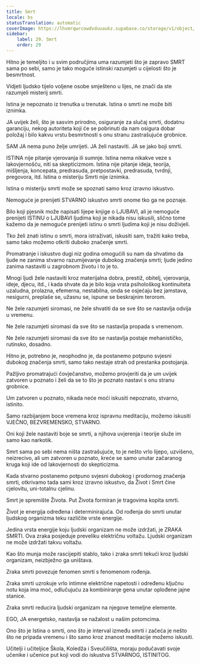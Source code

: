 ```yaml
---
title: Smrt
locale: bs
statusTranslation: automatic
coverImage: https://lhvmrqwrcowdvduuaukz.supabase.co/storage/v1/object/public/strapi-uploads/small_cover-educacion-fundamental.webp-2d51a7828a2b1309555be27f7e2a61a0.webp
sidebar:
    label: 29. Smrt
    order: 29
---
```

Hitno je temeljito i u svim područjima uma razumjeti što je zapravo SMRT sama po sebi, samo je tako moguće istinski razumjeti u cijelosti što je besmrtnost.

Vidjeti ljudsko tijelo voljene osobe smješteno u lijes, ne znači da ste razumjeli misterij smrti.

Istina je nepoznato iz trenutka u trenutak. Istina o smrti ne može biti iznimka.

JA uvijek želi, što je sasvim prirodno, osiguranje za slučaj smrti, dodatnu garanciju, nekog autoriteta koji će se pobrinuti da nam osigura dobar položaj i bilo kakvu vrstu besmrtnosti s onu stranu zastrašujuće grobnice.

SAM JA nema puno želje umrijeti. JA želi nastaviti. JA se jako boji smrti.

ISTINA nije pitanje vjerovanja ili sumnje. Istina nema nikakve veze s lakovjernošću, niti sa skepticizmom. Istina nije pitanje ideja, teorija, mišljenja, koncepata, predrasuda, pretpostavki, predrasuda, tvrdnji, pregovora, itd. Istina o misteriju Smrti nije iznimka.

Istina o misteriju smrti može se spoznati samo kroz izravno iskustvo.

Nemoguće je prenijeti STVARNO iskustvo smrti onome tko ga ne poznaje.

Bilo koji pjesnik može napisati lijepe knjige o LJUBAVI, ali je nemoguće prenijeti ISTINU o LJUBAVI ljudima koji je nikada nisu iskusili, slično tome kažemo da je nemoguće prenijeti istinu o smrti ljudima koji je nisu doživjeli.

Tko želi znati istinu o smrti, mora istraživati, iskusiti sam, tražiti kako treba, samo tako možemo otkriti duboko značenje smrti.

Promatranje i iskustvo dugi niz godina omogućili su nam da shvatimo da ljude ne zanima stvarno razumijevanje dubokog značenja smrti; ljude jedino zanima nastaviti u zagrobnom životu i to je to.

Mnogi ljudi žele nastaviti kroz materijalna dobra, prestiž, obitelj, vjerovanja, ideje, djecu, itd., i kada shvate da je bilo koja vrsta psihološkog kontinuiteta uzaludna, prolazna, efemerna, nestabilna, onda se osjećaju bez jamstava, nesigurni, preplaše se, užasnu se, ispune se beskrajnim terorom.

Ne žele razumjeti siromasi, ne žele shvatiti da se sve što se nastavlja odvija u vremenu.

Ne žele razumjeti siromasi da sve što se nastavlja propada s vremenom.

Ne žele razumjeti siromasi da sve što se nastavlja postaje mehanističko, rutinsko, dosadno.

Hitno je, potrebno je, neophodno je, da postanemo potpuno svjesni dubokog značenja smrti, samo tako nestaje strah od prestanka postojanja.

Pažljivo promatrajući čovječanstvo, možemo provjeriti da je um uvijek zatvoren u poznato i želi da se to što je poznato nastavi s onu stranu grobnice.

Um zatvoren u poznato, nikada neće moći iskusiti nepoznato, stvarno, istinito.

Samo razbijanjem boce vremena kroz ispravnu meditaciju, možemo iskusiti VJEČNO, BEZVREMENSKO, STVARNO.

Oni koji žele nastaviti boje se smrti, a njihova uvjerenja i teorije služe im samo kao narkotik.

Smrt sama po sebi nema ništa zastrašujuće, to je nešto vrlo lijepo, uzvišeno, neizrecivo, ali um zatvoren u poznato, kreće se samo unutar začaranog kruga koji ide od lakovjernosti do skepticizma.

Kada stvarno postanemo potpuno svjesni dubokog i prodornog značenja smrti, otkrivamo tada sami kroz izravno iskustvo, da Život i Smrt čine cjelovitu, uni-totalnu cjelinu.

Smrt je spremište Života. Put Života formiran je tragovima kopita smrti.

Život je energija određena i determinirajuća. Od rođenja do smrti unutar ljudskog organizma teku različite vrste energije.

Jedina vrsta energije koju ljudski organizam ne može izdržati, je ZRAKA SMRTI. Ova zraka posjeduje preveliku električnu voltažu. Ljudski organizam ne može izdržati takvu voltažu.

Kao što munja može rascijepiti stablo, tako i zraka smrti tekući kroz ljudski organizam, neizbježno ga uništava.

Zraka smrti povezuje fenomen smrti s fenomenom rođenja.

Zraka smrti uzrokuje vrlo intimne električne napetosti i određenu ključnu notu koja ima moć, odlučujuću za kombiniranje gena unutar oplođene jajne stanice.

Zraka smrti reducira ljudski organizam na njegove temeljne elemente.

EGO, JA energetsko, nastavlja se nažalost u našim potomcima.

Ono što je Istina o smrti, ono što je interval između smrti i začeća je nešto što ne pripada vremenu i što samo kroz znanost meditacije možemo iskusiti.

Učitelji i učiteljice Škola, Koledža i Sveučilišta, moraju podučavati svoje učenike i učenice put koji vodi do iskustva STVARNOG, ISTINITOG.

